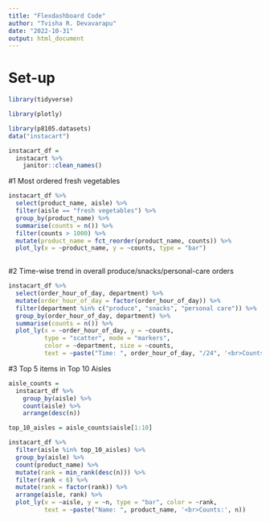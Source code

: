 ```yaml
---
title: "Flexdashboard Code"
author: "Tvisha R. Devavarapu"
date: "2022-10-31"
output: html_document
---
```


# Set-up
```r
library(tidyverse)

library(plotly)
```

```r
library(p8105.datasets)
data("instacart")

instacart_df =
  instacart %>%
    janitor::clean_names()
```


#1 Most ordered fresh vegetables

```r
instacart_df %>% 
  select(product_name, aisle) %>% 
  filter(aisle == "fresh vegetables") %>% 
  group_by(product_name) %>% 
  summarise(counts = n()) %>% 
  filter(counts > 1000) %>% 
  mutate(product_name = fct_reorder(product_name, counts)) %>% 
  plot_ly(x = ~product_name, y = ~counts, type = "bar")
  
```

#2 Time-wise trend in overall produce/snacks/personal-care orders

```r
instacart_df %>% 
  select(order_hour_of_day, department) %>% 
  mutate(order_hour_of_day = factor(order_hour_of_day)) %>% 
  filter(department %in% c("produce", "snacks", "personal care")) %>% 
  group_by(order_hour_of_day, department) %>% 
  summarise(counts = n()) %>% 
  plot_ly(x = ~order_hour_of_day, y = ~counts,
          type = "scatter", mode = "markers",
          color = ~department, size = ~counts,
          text = ~paste("Time: ", order_hour_of_day, "/24", '<br>Counts:', counts))
```

#3 Top 5 items in Top 10 Aisles

```r
aisle_counts = 
  instacart_df %>% 
    group_by(aisle) %>% 
    count(aisle) %>%
    arrange(desc(n))

top_10_aisles = aisle_counts$aisle[1:10]

instacart_df %>% 
  filter(aisle %in% top_10_aisles) %>% 
  group_by(aisle) %>% 
  count(product_name) %>% 
  mutate(rank = min_rank(desc(n))) %>% 
  filter(rank < 6) %>% 
  mutate(rank = factor(rank)) %>% 
  arrange(aisle, rank) %>% 
  plot_ly(x = ~aisle, y = ~n, type = "bar", color = ~rank,
          text = ~paste("Name: ", product_name, '<br>Counts:', n))
```

